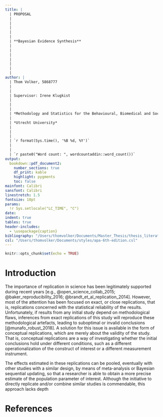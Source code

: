 ```yaml
---
title: |
  | PROPOSAL
  | 
  | 
  |
  |
  |
  | **Bayesian Evidence Synthesis**
  |
  |
  |
  |
  |
  |
  |
author: |
  | Thom Volker, 5868777
  |
  |
  | Supervisor: Irene Klugkist
  |
  |
  |
  | *Methodology and Statistics for the Behavioural, Biomedical and Social Sciences*
  |
  | *Utrecht University*
  |
  |
  |
  | `r format(Sys.time(), '%B %d, %Y')`
  |
  |
  | `r paste0("Word count: ", wordcountaddin::word_count())`
output: 
  bookdown::pdf_document2:
    number_sections: true
    df_print: kable
    highlight: pygments
    toc: false
mainfont: Calibri
sansfont: Calibri
linestretch: 1.5
fontsize: 10pt
params: 
  !r Sys.setlocale("LC_TIME", "C")
date: 
indent: true
tables: true
header-includes:
  - \usepackage{caption}
bibliography: "/Users/thomvolker/Documents/Master_Thesis/thesis_literature.bib"
csl: "/Users/thomvolker/Documents/styles/apa-6th-edition.csl"
---
```


```r
knitr::opts_chunk$set(echo = TRUE)
```


\newpage

# Introduction

The importance of replication in science has been legitimately supported during recent years [e.g., @open_science_collab_2015; @baker_reproducibility_2016; @brandt_et_al_replication_2014]. However, most of the attention has been focused on exact, or close replications, that is, replications concerned with the statistical reliability of the results. Unfortunately, if results from any initial study depend on methodological flaws, inferences from exact replications of this study will reproduce these methodological artefacts, leading to suboptimal or invalid conclusions [@munafo_robust_2018]. A solution for this issue is available in the form of conceptual replications, which are merely about the validity of the study. That is, conceptual replications are a way of investigating whether the initial conclusions hold under different conditions, such as a different operationalization of the construct of interest or a different measurement instrument.




The effects estimated in these replications can be pooled, eventually with other studies with a similar design, by means of meta-analysis or Bayesian sequential updating, so that a researcher is able to obtain a more precise estimate of the population parameter of interest. Although the initiative to directly replicate and/or combine similar studies is commendable, this approach lacks depth


<!--of such replications is commendable


Although this is a commendable initiative, direct replications lack some of the benefits offered by conceptual replications.


have severe shortcomings by themselves, as illustrated by @munafo_robust_2018. Most importantly, the authors stress that if researcher make use of flawed methods or study designs, methodological artefacts could be taken as truth. 


<!--
Although every single properly designed scientific study is a step in the right direction, a single study is also always insufficient

As of today, several methods for aggregating scientific evidence have been proposed. Examples are, but are not limited to, conventional (study-level) meta-analysis, individual-level meta-analysis and Bayesian updating. The advantages of such methods are numerous: (i) they enable researchers to establish effects over different studies, (ii) 

As of today, many methods for aggregating scientific evidence have been proposed. Two well-known examples are meta-analysis and Bayesian sequantial updating. Both methods aim at combining the multiple sources of evidence, either from multiple studies, or from collecting additional data.
-->

# References

\setlength{\parindent}{-0.2in}
\setlength{\leftskip}{0.2in}
\noindent

<div id="refs"></div>

